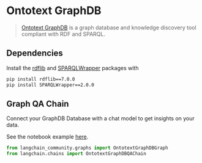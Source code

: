 # Ontotext GraphDB

>[Ontotext GraphDB](https://graphdb.ontotext.com/) is a graph database and knowledge discovery tool compliant with RDF and SPARQL.

## Dependencies

Install the [rdflib](https://github.com/RDFLib/rdflib) and [SPARQLWrapper](https://github.com/RDFLib/sparqlwrapper) packages with
```bash
pip install rdflib==7.0.0
pip install SPARQLWrapper==2.0.0
```

## Graph QA Chain

Connect your GraphDB Database with a chat model to get insights on your data.

See the notebook example [here](/docs/integrations/graphs/ontotext).

```python
from langchain_community.graphs import OntotextGraphDBGraph
from langchain.chains import OntotextGraphDBQAChain
```
